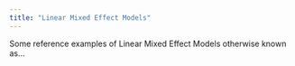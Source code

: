 ```yaml
---
title: "Linear Mixed Effect Models"
---
```


Some reference examples of Linear Mixed Effect Models otherwise known as...
